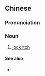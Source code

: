 {{also|股癣}}
==Chinese==
{{zh-forms|s=股癣}}

===Pronunciation===
{{zh-pron
|m=gǔ癬
|cat=n
}}

===Noun===
{{zh-noun}}

# {{lb|zh|pathology}} [[jock itch]]

====See also====
* {{zh-l|足癬}}